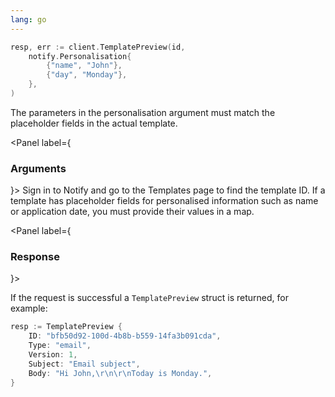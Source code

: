 ```yaml
---
lang: go
---
```


```go
resp, err := client.TemplatePreview(id, 
    notify.Personalisation{
        {"name", "John"},
        {"day", "Monday"},
    },
)
```
The parameters in the personalisation argument must match the placeholder fields in the actual template.

<Panel label={<H3 appearAs={H5}>Arguments</H3>}>
  <Parameters>
    <Parameter required name="id" kind="string">
      Sign in to Notify and go to the Templates page to find the template
      ID.
    </Parameter>
    <Parameter optional name="personalisation" kind="[]struct{ Key, Value string }">
      If a template has placeholder fields for personalised information such as
      name or application date, you must provide their values in a map.
    </Parameter>
  </Parameters>
</Panel>

<Panel label={<H3 appearAs={H5}>Response</H3>}>

If the request is successful a `TemplatePreview` struct is returned, for example:

```go
resp := TemplatePreview {
	ID: "bfb50d92-100d-4b8b-b559-14fa3b091cda",
	Type: "email",
	Version: 1,
	Subject: "Email subject",
	Body: "Hi John,\r\n\r\nToday is Monday.",
}
```

</Panel>
